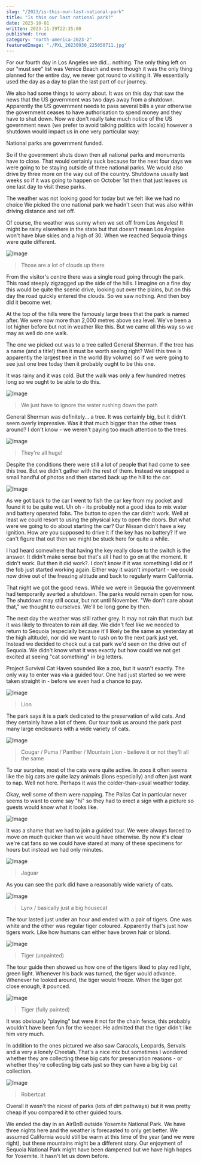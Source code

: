 ```yaml
---
slug: "/2023/is-this-our-last-national-park"
title: "Is this our last national park?"
date: 2023-10-01
written: 2023-11-29T22:35:00
published: true
category: "north-america-2023-2"
featuredImage: "./PXL_20230930_225050711.jpg"
---
```


For our fourth day in Los Angeles we did... nothing. The only thing left on our "must see" list was Venice Beach and even though it was the only thing planned for the entire day, we never got round to visiting it. We essentially used the day as a day to plan the last part of our journey.

We also had some things to worry about. It was on this day that saw the news that the US government was two days away from a shutdown. Apparently the US government needs to pass several bills a year otherwise the government ceases to have authorisation to spend money and they have to shut down. Now we don't really take much notice of the US government news (we prefer to avoid talking politics with locals) however a shutdown would impact us in one very particular way:

National parks are government funded.

So if the government shuts down then all national parks and monuments have to close. That would certainly suck because for the next four days we were going to be staying outside of three national parks. We would also drive by three more on the way out of the country. Shutdowns usually last weeks so if it was going to happen on October 1st then that just leaves us one last day to visit these parks.

The weather was not looking good for today but we felt like we had no choice We picked the one national park we hadn't seen that was also within driving distance and set off.

Of course, the weather was sunny when we set off from Los Angeles! It might be rainy elsewhere in the state but that doesn't mean Los Angeles won't have blue skies and a high of 30. When we reached Sequoia things were quite different.

![Image](PXL_20230930_210959018.jpg)

> Those are a lot of clouds up there

From the visitor's centre there was a single road going through the park. This road steeply zigzagged up the side of the hills. I imagine on a fine day this would be quite the scenic drive, looking out over the plains, but on this day the road quickly entered the clouds. So we saw nothing. And then boy did it become wet.

At the top of the hills were the famously large trees that the park is named after. We were now more than 2,000 metres above sea level. We've been a lot higher before but not in weather like this. But we came all this way so we may as well do one walk.

The one we picked out was to a tree called General Sherman. If the tree has a name (and a title!) then it must be worth seeing right? Well this tree is apparently the largest tree in the world (by volume) so if we were going to see just one tree today then it probably ought to be this one.

It was rainy and it was cold. But the walk was only a few hundred metres long so we ought to be able to do this.

![Image](PXL_20230930_224259407.jpg)

> We just have to ignore the water rushing down the path

General Sherman was definitely... a tree. It was certainly big, but it didn't seem overly impressive. Was it that much bigger than the other trees around? I don't know - we weren't paying too much attention to the trees.

![Image](PXL_20230930_225050711.jpg)

> They're all huge!

Despite the conditions there were still a lot of people that had come to see this tree. But we didn't gather with the rest of them. Instead we snapped a small handful of photos and then started back up the hill to the car.

![Image](PXL_20230930_225231534.jpg)

As we got back to the car I went to fish the car key from my pocket and found it to be quite wet. Uh oh - its probably not a good idea to mix water and battery operated fobs. The button to open the car didn't work. Well at least we could resort to using the physical key to open the doors. But what were we going to do about starting the car? Our Nissan didn't have a key ignition. How are you supposed to drive it if the key has no battery? If we can't figure that out then we might be stuck here for quite a while.

I had heard somewhere that having the key really close to the switch is the answer. It didn't make sense but that's all I had to go on at the moment. It didn't work. But then it did work?. I don't know if it was something I did or if the fob just started working again. Either way it wasn't important - we could now drive out of the freezing altitude and back to regularly warm California.

That night we got the good news. While we were in Sequoia the government had temporarily averted a shutdown. The parks would remain open for now. The shutdown may still occur, but not until November. "We don't care about that," we thought to ourselves. We'll be long gone by then.

The next day the weather was still rather grey. It may not rain that much but it was likely to threaten to rain all day. We didn't feel like we needed to return to Sequoia (especially because it'll likely be the same as yesterday at the high altitude), nor did we want to rush on to the next park just yet. Instead we decided to check out a cat park we'd seen on the drive out of Sequoia. We didn't know what it was exactly but how could we not get excited at seeing "cat something" in big letters.

Project Survival Cat Haven sounded like a zoo, but it wasn't exactly. The only way to enter was via a guided tour. One had just started so we were taken straight in - before we even had a chance to pay.

![Image](PXL_20231001_193046599.jpg)

> Lion

The park says it is a park dedicated to the preservation of wild cats. And they certainly have a lot of them. Our tour took us around the park past many large enclosures with a wide variety of cats.

![Image](PXL_20231001_193524817.jpg)

> Cougar / Puma / Panther / Mountain Lion - believe it or not they'll all the same

To our surprise, most of the cats were quite active. In zoos it often seems like the big cats are quite lazy animals (lions especially) and often just want to nap. Well not here. Perhaps it was the colder-than-usual weather today.

Okay, well some of them were napping. The Pallas Cat in particular never seems to want to come say "hi" so they had to erect a sign with a picture so guests would know what it looks like.

![Image](PXL_20231001_193859871.jpg)

It was a shame that we had to join a guided tour. We were always forced to move on much quicker than we would have otherwise. By now it's clear we're cat fans so we could have stared at many of these specimens for hours but instead we had only minutes.

![Image](PXL_20231001_194434036.jpg)

> Jaguar

As you can see the park did have a reasonably wide variety of cats.

![Image](PXL_20231001_200839512.jpg)

> Lynx / basically just a big housecat

The tour lasted just under an hour and ended with a pair of tigers. One was white and the other was regular tiger coloured. Apparently that's just how tigers work. Like how humans can either have brown hair or blond.

![Image](PXL_20231001_202014981.jpg)

> Tiger (unpainted)

The tour guide then showed us how one of the tigers liked to play red light, green light. Whenever his back was turned, the tiger would advance. Whenever he looked around, the tiger would freeze. When the tiger got close enough, it pounced.

![Image](PXL_20231001_202148581.jpg)

> Tiger (fully painted)

It was obviously "playing" but were it not for the chain fence, this probably wouldn't have been fun for the keeper. He admitted that the tiger didn't like him very much.

In addition to the ones pictured we also saw Caracals, Leopards, Servals and a very a lonely Cheetah. That's a nice mix but sometimes I wondered whether they are collecting these big cats for preservation reasons - or whether they're collecting big cats just so they can have a big big cat collection.

![Image](PXL_20231001_204100902.jpg)

> Robertcat

Overall it wasn't the nicest of parks (lots of dirt pathways) but it was pretty cheap if you compared it to other guided tours.

We ended the day in an AirBnB outside Yosemite National Park. We have three nights here and the weather is forecasted to only get better. We assumed California would still be warm at this time of the year (and we were right), but these mountains might be a different story. Our enjoyment of Sequoia National Park might have been dampened but we have high hopes for Yosemite. It hasn't let us down before.
